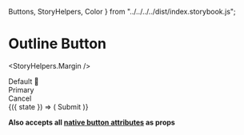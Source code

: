   Buttons,
  StoryHelpers,
  Color
} from "../../../../dist/index.storybook.js";

<Meta title="Components|Buttons|Ghost" />

# Outline Button

<StoryHelpers.Margin />

<Story name="Ghost 👻">
  <div style={{ backgroundColor: Color.black500, padding: "6em" }}>
    <div className="mb-2">
      <Buttons.Ghost>Default 👻</Buttons.Ghost>
    </div>
    <div className="mb-2">
      <Buttons.PrimaryGhost>Primary</Buttons.PrimaryGhost>
    </div>
    <div className="mb-2">
      <Buttons.CancelGhost>Cancel</Buttons.CancelGhost>
    </div>
    <StoryHelpers.StateCtrl label="success">
      {({ state }) => (
        <Buttons.PrimaryGhost success={state} style={{ width: "5rem" }}>
          Submit
        </Buttons.PrimaryGhost>
      )}
    </StoryHelpers.StateCtrl>
  </div>
</Story>

<Props of={Buttons.Base} />

**Also accepts all [native button attributes](https://developer.mozilla.org/en-US/docs/Web/HTML/Element/button#Attributes) as props**
